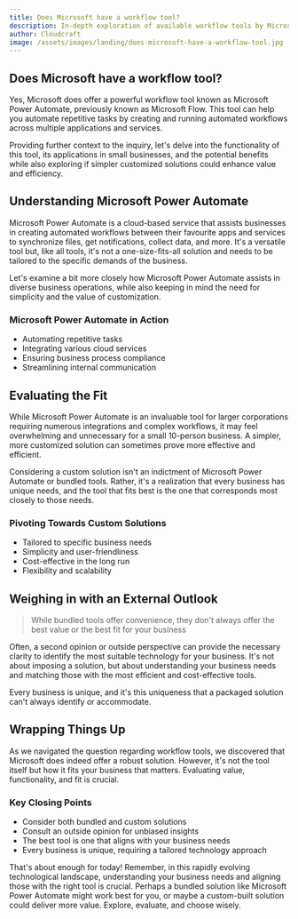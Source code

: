 ```yaml
---
title: Does Microsoft have a workflow tool?  
description: In-depth exploration of available workflow tools by Microsoft for small businesses, and possibilities for customized solutions.  
author: Cloudcraft 
image: /assets/images/landing/does-microsoft-have-a-workflow-tool.jpg
---
```


## Does Microsoft have a workflow tool?

Yes, Microsoft does offer a powerful workflow tool known as Microsoft Power Automate, previously known as Microsoft Flow. This tool can help you automate repetitive tasks by creating and running automated workflows across multiple applications and services.

Providing further context to the inquiry, let's delve into the functionality of this tool, its applications in small businesses, and the potential benefits while also exploring if simpler customized solutions could enhance value and efficiency.

<ServicesBlurb />

## Understanding Microsoft Power Automate

Microsoft Power Automate is a cloud-based service that assists businesses in creating automated workflows between their favourite apps and services to synchronize files, get notifications, collect data, and more. It's a versatile tool but, like all tools, it's not a one-size-fits-all solution and needs to be tailored to the specific demands of the business.

Let's examine a bit more closely how Microsoft Power Automate assists in diverse business operations, while also keeping in mind the need for simplicity and the value of customization.

### Microsoft Power Automate in Action

 * Automating repetitive tasks
 * Integrating various cloud services
 * Ensuring business process compliance
 * Streamlining internal communication

## Evaluating the Fit

While Microsoft Power Automate is an invaluable tool for larger corporations requiring numerous integrations and complex workflows, it may feel overwhelming and unnecessary for a small 10-person business. A simpler, more customized solution can sometimes prove more effective and efficient.

Considering a custom solution isn't an indictment of Microsoft Power Automate or bundled tools. Rather, it's a realization that every business has unique needs, and the tool that fits best is the one that corresponds most closely to those needs.

### Pivoting Towards Custom Solutions

 * Tailored to specific business needs
 * Simplicity and user-friendliness
 * Cost-effective in the long run
 * Flexibility and scalability

<GetStartedBlurb />

## Weighing in with an External Outlook

<blockquote>While bundled tools offer convenience, they don't always offer the best value or the best fit for your business</blockquote>

Often, a second opinion or outside perspective can provide the necessary clarity to identify the most suitable technology for your business. It's not about imposing a solution, but about understanding your business needs and matching those with the most efficient and cost-effective tools.

Every business is unique, and it's this uniqueness that a packaged solution can't always identify or accommodate.

## Wrapping Things Up

As we navigated the question regarding workflow tools, we discovered that Microsoft does indeed offer a robust solution. However, it's not the tool itself but how it fits your business that matters. Evaluating value, functionality, and fit is crucial.

### Key Closing Points

 * Consider both bundled and custom solutions
 * Consult an outside opinion for unbiased insights
 * The best tool is one that aligns with your business needs
 * Every business is unique, requiring a tailored technology approach

That's about enough for today! Remember, in this rapidly evolving technological landscape, understanding your business needs and aligning those with the right tool is crucial. Perhaps a bundled solution like Microsoft Power Automate might work best for you, or maybe a custom-built solution could deliver more value. Explore, evaluate, and choose wisely.
